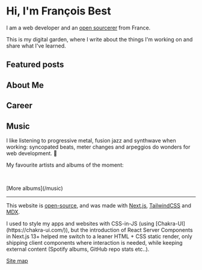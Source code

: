 
# Hi, I'm François Best

I am a web developer and an [open sourcerer](/open-source) from France.

This is my digital garden, where I write about the things I'm working on
and share what I've learned.

<HireMe />

## Featured posts

<FeaturedPosts />

## About Me

<AboutMe />

## Career

<Career />

## Music

I like listening to progressive metal, fusion jazz and synthwave when working:<wbr/>
syncopated beats, meter changes and arpeggios do wonders for web development. 🤘

My favourite artists and albums of the moment:

<FavouriteArtists />

<br />

<FavouriteAlbums />

<p className="text-center">[More albums](/music)</p>

---

This website is [open-source](https://github.com/franky47/francoisbest.com),
and was made with [Next.js](https://nextjs.org), [TailwindCSS](https://tailwindcss.com)
and [MDX](https://mdxjs.com/).

<Note status="info">
  I used to style my apps and websites with CSS-in-JS (using
  [Chakra-UI](https://chakra-ui.com/)), but the introduction of React Server
  Components in Next.js 13+ helped me switch to a leaner HTML + CSS static
  render, only shipping client components where interaction is needed, while
  keeping external content (Spotify albums, GitHub repo stats etc..).
</Note>


<p className="!mt-12 text-center text-sm">
  <FiMap className="-mt-0.5 mr-1.5 inline-block" />
  <a href="/sitemap">Site map</a>
</p>
